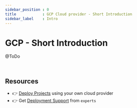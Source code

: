 ```yaml
---
sidebar_position : 0
title            : GCP Cloud provider - Short Introduction 
sidebar_label    : Intro
---
```


# GCP - Short Introduction 

@ToDo

<br />

## Resources

- 👉 [Deploy Projects](https://deploypro.dev/) using your own cloud provider
- 👉 Get [Deployment Support](https://deploypro.dev/support/) from `experts` 
